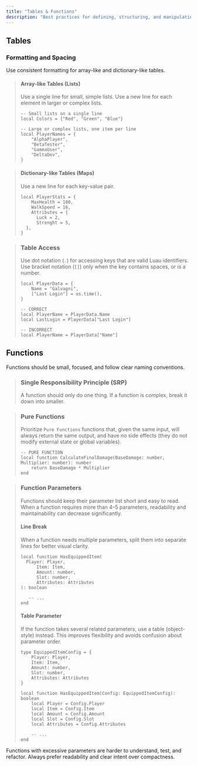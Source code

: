 ```yaml
---
title: "Tables & Functions"
description: "Best practices for defining, structuring, and manipulating tables and functions in Luau, emphasizing clarity and performance."
---
```


## Tables

### Formatting and Spacing

Use consistent formatting for array-like and dictionary-like tables.

> #### Array-like Tables (Lists)
>
> Use a single line for small, simple lists. Use a new line for each element in larger or complex lists.
>
> ```luau
> -- Small lists on a single line
> local Colors = {"Red", "Green", "Blue"}
> 
> -- Large or complex lists, one item per line
> local PlayerNames = {
>     "AlphaPlayer",
>     "BetaTester",
>     "GammaUser",
>     "DeltaDev",
> }
> ```

> #### Dictionary-like Tables (Maps)
>
> Use a new line for each key-value pair.
>
> ```luau
> local PlayerStats = {
>     MaxHealth = 100,
>     WalkSpeed = 16,
>     Attributes = {
> 		Luck = 2,
> 		Strenght = 5,
> 	},
> }
> ```

> ### Table Access
>
> Use dot notation (`.`) for accessing keys that are valid Luau identifiers. Use bracket notation (`[]`) only when the key contains spaces, or is a number.
>
> ```luau
> local PlayerData = {
>     Name = "Galvagni",
>     ["Last Login"] = os.time(),
> } 
> 
> -- CORRECT
> local PlayerName = PlayerData.Name
> local LastLogin = PlayerData["Last Login"]
> 
> -- INCORRECT
> local PlayerName = PlayerData["Name"]
> ```

## Functions

Functions should be small, focused, and follow clear naming conventions.

> ### Single Responsibility Principle (SRP)
>
> A function should only do one thing. If a function is complex, break it down into smaller.

> ### Pure Functions
>
> Prioritize `Pure Functions` functions that, given the same input, will always return the same output, and have no side effects (they do not modify external state or global variables).
>
> ```luau
> -- PURE FUNCTION
> local function CalculateFinalDamage(BaseDamage: number, Multiplier: number): number
>     return BaseDamage * Multiplier
> end
> ```

> ### Function Parameters
>
> Functions should keep their parameter list short and easy to read. When a function requires more than 4–5 parameters, readability and maintainability can decrease significantly.
>
> #### Line Break
>
> When a function needs multiple parameters, split them into separate lines for better visual clarity.
>
> ```luau
> local function HasEquippedItem(
> 	Player: Player,
>    	Item: Item,
>    	Amount: number,
>    	Slot: number,
>    	Attributes: Attributes
> ): boolean
> 
>    -- ...
> end
> ```
>
> #### Table Parameter
>
> If the function takes several related parameters, use a table (object-style) instead. This improves flexibility and avoids confusion about parameter order.
>
> ```luau
> type EquippedItemConfig = {
>     Player: Player,
>     Item: Item,
>     Amount: number,
>     Slot: number,
>     Attributes: Attributes
> }
> 
> local function HasEquippedItem(Config: EquippedItemConfig): boolean
>     local Player = Config.Player
>     local Item = Config.Item
>     local Amount = Config.Amount
>     local Slot = Config.Slot
>     local Attributes = Config.Attributes
> 
>     -- ...
> end
> ```

<Note>
  Functions with excessive parameters are harder to understand, test, and refactor. Always prefer readability and clear intent over compactness.
</Note>